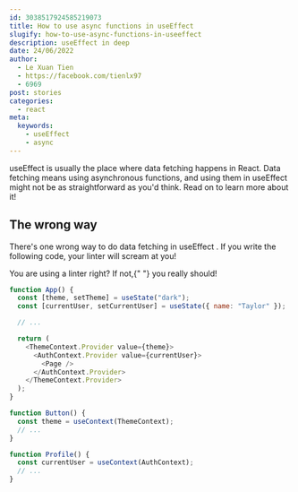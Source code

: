 ```yaml
---
id: 3038517924585219073
title: How to use async functions in useEffect
slugify: how-to-use-async-functions-in-useeffect
description: useEffect in deep
date: 24/06/2022
author:
  - Le Xuan Tien
  - https://facebook.com/tienlx97
  - 6969
post: stories
categories:
  - react
meta:
  keywords:
    - useEffect
    - async
---
```



<InlineCode>useEffect</InlineCode> is usually the place where data fetching happens
in React. Data fetching means using asynchronous functions, and using them in <InlineCode>
  useEffect
</InlineCode> might not be as straightforward as you'd think. Read on to learn more
about it!

## The wrong way

There's one wrong way to do data fetching in <InlineCode>useEffect</InlineCode> . If you write the following code, your linter will scream at you!

<SideNote type="Tip">
  You are using a linter right? If not,{" "}
  <TextLink href="https://reactjs.org/docs/hooks-rules.html">
    you really should!
  </TextLink>
</SideNote>

```js filename="App.js" highlight="{8-9,11-12}"
function App() {
  const [theme, setTheme] = useState("dark");
  const [currentUser, setCurrentUser] = useState({ name: "Taylor" });

  // ...

  return (
    <ThemeContext.Provider value={theme}>
      <AuthContext.Provider value={currentUser}>
        <Page />
      </AuthContext.Provider>
    </ThemeContext.Provider>
  );
}
```

```js highlight="[[1, 2, 'ThemeContext'], [1, 7, 'AuthContext']]"
function Button() {
  const theme = useContext(ThemeContext);
  // ...
}

function Profile() {
  const currentUser = useContext(AuthContext);
  // ...
}
```
